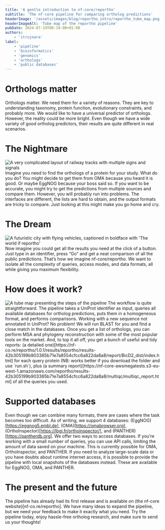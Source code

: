 ```yaml
---
title: 'A gentle introduction to nf-core/reportho'
subtitle: 'The nf-core pipeline for comparing ortholog predictions'
headerImage: '/assets/images/blog/reportho_intro/reportho_tube_map.png'
headerImageAlt: 'Tube map of the reportho pipeline'
pubDate: 2024-07-19T00:19:00+01:00
authors:
    - 'itrujnara'
label:
    - 'pipeline'
    - 'bioinformatics'
    - 'genomics'
    - 'orthologs'
    - 'public databases'
---
```




# Orthologs matter

Orthologs matter. We need them for a variety of reasons. They are key to understanding taxonomy, protein function, evolutionary constraints, and probably more. We would like to have a universal predictor of orthologs. However, the reality could be more bright. Even though we have a wide variety of good ortholog predictors, their results are quite different in real scenarios.

# The Nightmare

<Image
    class="d-block m-auto"
    src={train_tracks}
    alt="A very complicated layout of railway tracks with multiple signs and signals"
/>
Imagine you need to find the orthologs of a protein for your study. What do you do? You might decide to get them from OMA
because you heard it is good. Or maybe EggNOG because your boss said so. If you want to be accurate, you might try to get
the predictions from multiple sources and compare them. However, you will probably run into problems. The interfaces are
different, the lists are hard to obtain, and the output formats are tricky to compare. Just looking at this might make you
go home and cry.

# The Dream

<Image
    class="d-block m-auto"
    src={the_world_if}
    alt="A futuristic city with flying vehicles, captioned in boldface with 'The world if reportho'"
/>
Now imagine you could get all the results you need at the click of a button. Just type in an identifier, press “Go” and get
a neat comparison of all the public predictions. That’s how we imagine nf-core/reportho. We want to isolate all the complexity
of queries, access modes, and data formats, all while giving you maximum flexibility.

# How does it work?

<Image class="d-block m-auto" src={reportho_tube_map} alt="A tube map presenting the steps of the pipeline" />
The workflow is quite straightforward. The pipeline takes a UniProt identifier as input, queries all available databases
for ortholog predictions, puts them in a homogeneous format, and performs comparisons. Working with a new sequence not annotated
in UniProt? No problem! We will run BLAST for you and find a close match in the databases. Once you get a list of orthologs,
you can perform MSA and phylogeny reconstruction with some of the most popular tools on the market. And, to top it all off,
you get a bunch of useful and tidy reports: (a detailed one)[https://nf-co.re/reportho/1.0.1/results/reportho/results-42b305199b903365b71e7a8554cfcc6a822da8a8/report/BicD2_dist/index.html] for each query protein (NB: works better if you 
download the folder and use `run.sh`), plus (a summary report)[https://nf-core-awsmegatests.s3-eu-west-1.amazonaws.com/reportho/results-42b305199b903365b71e7a8554cfcc6a822da8a8/multiqc/multiqc_report.html] of all the queries
you used.

# Supported databases

Even though we can combine many formats, there are cases where the task becomes too difficult. As of writing, we support 4 databases: (EggNOG)[https://eggnog5.embl.de], (OMA)[https://omabrowser.org], (OrthoInspector)[https://lbgi.fr/orthoinspector/], and (PANTHER)[https://pantherdb.org]. We offer two ways to access databases. If you’re working with a small number of queries, you can use API calls, limiting the amount of data saved on your machine. This is currently possible for OMA, OrthoInspector, and PANTHER. If you need to analyze large-scale data or you have doubts about runtime internet access, it is possible to provide the pipeline with local snapshots of the databases instead. These are available for EggNOG, OMA, and PANTHER.

# The present and the future

The pipeline has already had its first release and is available on (the nf-core website)[nf-co.re/reportho]. We have many ideas to expand the pipeline, but we need your feedback to make it exactly what you need. Try the pipeline today, enjoy hassle-free ortholog research, and make sure to send us your thoughts!
